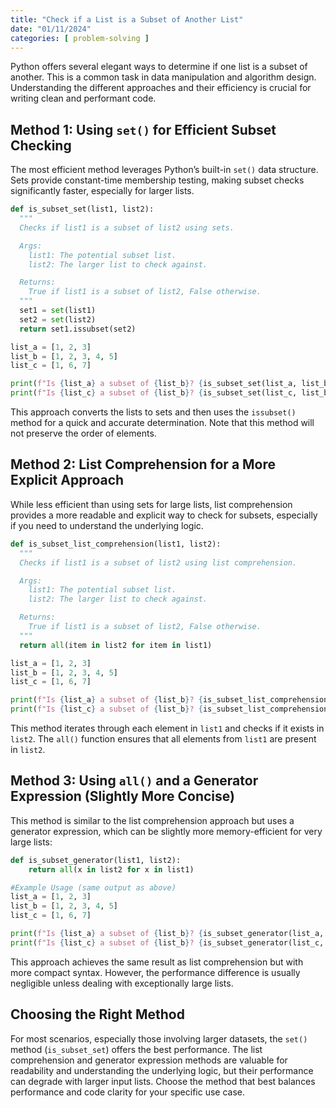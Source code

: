 ```yaml
---
title: "Check if a List is a Subset of Another List"
date: "01/11/2024"
categories: [ problem-solving ]
---
```



Python offers several elegant ways to determine if one list is a subset of another.  This is a common task in data manipulation and algorithm design.  Understanding the different approaches and their efficiency is crucial for writing clean and performant code.

## Method 1: Using `set()` for Efficient Subset Checking

The most efficient method leverages Python's built-in `set()` data structure. Sets provide constant-time membership testing, making subset checks significantly faster, especially for larger lists.

```python
def is_subset_set(list1, list2):
  """
  Checks if list1 is a subset of list2 using sets.

  Args:
    list1: The potential subset list.
    list2: The larger list to check against.

  Returns:
    True if list1 is a subset of list2, False otherwise.
  """
  set1 = set(list1)
  set2 = set(list2)
  return set1.issubset(set2)

list_a = [1, 2, 3]
list_b = [1, 2, 3, 4, 5]
list_c = [1, 6, 7]

print(f"Is {list_a} a subset of {list_b}? {is_subset_set(list_a, list_b)}") # Output: True
print(f"Is {list_c} a subset of {list_b}? {is_subset_set(list_c, list_b)}") # Output: False

```

This approach converts the lists to sets and then uses the `issubset()` method for a quick and accurate determination.  Note that this method will not preserve the order of elements.


## Method 2:  List Comprehension for a More Explicit Approach

While less efficient than using sets for large lists, list comprehension provides a more readable and explicit way to check for subsets, especially if you need to understand the underlying logic.

```python
def is_subset_list_comprehension(list1, list2):
  """
  Checks if list1 is a subset of list2 using list comprehension.

  Args:
    list1: The potential subset list.
    list2: The larger list to check against.

  Returns:
    True if list1 is a subset of list2, False otherwise.
  """
  return all(item in list2 for item in list1)

list_a = [1, 2, 3]
list_b = [1, 2, 3, 4, 5]
list_c = [1, 6, 7]

print(f"Is {list_a} a subset of {list_b}? {is_subset_list_comprehension(list_a, list_b)}")
print(f"Is {list_c} a subset of {list_b}? {is_subset_list_comprehension(list_c, list_b)}")
```

This method iterates through each element in `list1` and checks if it exists in `list2`. The `all()` function ensures that all elements from `list1` are present in `list2`.


## Method 3: Using `all()` and a Generator Expression (Slightly More Concise)

This method is similar to the list comprehension approach but uses a generator expression, which can be slightly more memory-efficient for very large lists:

```python
def is_subset_generator(list1, list2):
    return all(x in list2 for x in list1)

#Example Usage (same output as above)
list_a = [1, 2, 3]
list_b = [1, 2, 3, 4, 5]
list_c = [1, 6, 7]

print(f"Is {list_a} a subset of {list_b}? {is_subset_generator(list_a, list_b)}")
print(f"Is {list_c} a subset of {list_b}? {is_subset_generator(list_c, list_b)}")
```

This approach achieves the same result as list comprehension but with more compact syntax.  However, the performance difference is usually negligible unless dealing with exceptionally large lists.


## Choosing the Right Method

For most scenarios, especially those involving larger datasets, the `set()` method (`is_subset_set`) offers the best performance.  The list comprehension and generator expression methods are valuable for readability and understanding the underlying logic, but their performance can degrade with larger input lists.  Choose the method that best balances performance and code clarity for your specific use case.

